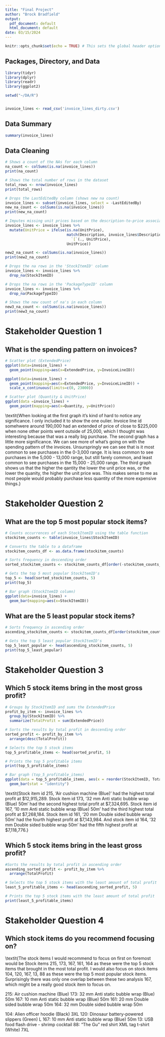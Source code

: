 ---
title: "Final Project"
author: "Brock Bradfield"
output:
  pdf_document: default
  html_document: default
date: 03/15/2024
---

```{r setup, echo=FALSE}
knitr::opts_chunk$set(echo = TRUE) # This sets the global header options for code chunks
```

## Packages, Directory, and Data

```{r include=TRUE, warning=FALSE, message=FALSE}
library(tidyr)
library(dplyr)
library(readr)
library(ggplot2)

setwd("~/DA/R")


invoice_lines <- read_csv('invoice_lines_dirty.csv')
```

## Data Summary

```{r}
summary(invoice_lines)
```

## Data Cleaning

```{r}
# Shows a count of the NAs for each column
na_count <- colSums(is.na(invoice_lines))
print(na_count)
```
```{r}
# Shows the total number of rows in the dataset
total_rows <- nrow(invoice_lines)
print(total_rows)

# Drops the LastEditedBy column (shows new na count)
invoice_lines <- subset(invoice_lines, select = -LastEditedBy)
new_na_count <- colSums(is.na(invoice_lines))
print(new_na_count)
```
```{r}
# Imputes missing unit prices based on the description-to-price associations
invoice_lines <- invoice_lines %>%
  mutate(UnitPrice = ifelse(is.na(UnitPrice), 
                            match(Description, invoice_lines$Description) %>%
                              `[`(., UnitPrice),
                            UnitPrice))

new2_na_count <- colSums(is.na(invoice_lines))
print(new2_na_count)

# Drops the na rows in the 'StockItemID' column
invoice_lines <- invoice_lines %>%
  drop_na(StockItemID)

# Drops the na rows in the 'PackageTypeID' column
invoice_lines <- invoice_lines %>%
  drop_na(PackageTypeID)

# Shows the new count of na's in each column 
new3_na_count <- colSums(is.na(invoice_lines))
print(new3_na_count)
```

# Stakeholder Question 1

## What is the spending pattern on invoices? 

```{r}
# Scatter plot (ExtendedPrice)
ggplot(data=invoice_lines) +
  geom_point(mapping=aes(x=ExtendedPrice, y=InvoiceLineID))
```
```{r}
ggplot(data=invoice_lines) +
  geom_point(mapping=aes(x=ExtendedPrice, y=InvoiceLineID)) +
  scale_x_continuous(limits=c(0, 23000))
```

```{r}
# Scatter plot (Quantity & UnitPrice)
ggplot(data =invoice_lines) +
  geom_point(mapping=aes(x=Quantity, y=UnitPrice))
```
\textit{When looking at the first graph it's kind of hard to notice any significance. I only included it to show the one oulier. Invoice line id somehwere around 190,000 had an extended of price of close to $225,000 when none other points went outside of 25,000, which I thought was interesting because that was a really big purchase. The second graph has a little more significance. We can see more of what's going on with the spending pattern of the invoices. Unsurspringly we can see that is it most common to see purchases in the 0-3,000 range. It is less common to see purchases in the 5,000 - 13,000 range, but still farely common, and least common to see purchases in the 15,000 - 25,000 range. The third graph shows us that the higher the qantity the lower the unit price was, or the lower the quanity, the higher the unit price was. This makes sense to me as most people would probably purchase less quantity of the more expensive things.}

# Stakeholder Question 2

## What are the top 5 most popular stock items?

```{r}
# Counts occurrences of each StockItemID using the table function
stockitem_counts <- table(invoice_lines$StockItemID)

# Converts the table to a dataframe
stockitem_counts_df <- as.data.frame(stockitem_counts)

# Sorts frequency in descending order
sorted_stockitem_counts <- stockitem_counts_df[order(-stockitem_counts_df$Freq), ]

# Gets the top 5 most popular StockItemID's 
top_5 <- head(sorted_stockitem_counts, 5)
print(top_5)
```
```{r}
# Bar graph (StockItemID column)
ggplot(data=invoice_lines) +
  geom_bar(mapping=aes(x=StockItemID))
```
\textit{Stock item id 104, 'Alien officer hoodie (Black) 3XL' were the most popular, purhcased a total of 1,123 times. Stock item id 120, 'Dinosaur battery-powered slippers (Green) L' were the second most popular, purchased a total of 1,123 times. Stock item id 167, '10 mm Anti static bubble wrap (Blue) 50m' were the third most popular, purchased a total of 1,119 times. Stock item id 13, 'USB food flash drive - shrimp cocktail' were the fourth most popular, purchased a total of 1,117 times. And stock item id 88, '"The Gu" red shirt XML tag t-shirt (White) 7XL' were the fifth most popular, purchased a total of 1,109 times. However when looking at the graph I think it's worth mentioning that although yes these are the top 5 most popular stock items, the vast majority of the stock items were sitting close to that range of total number of times purchased.}

## What are the 5 least popular stock items?

```{r}
# Sorts frequency in ascending order 
ascending_stockitem_counts <- stockitem_counts_df[order(stockitem_counts_df$Freq), ]

# Gets the top 5 least popular StockItemID's
top_5_least_popular <- head(ascending_stockitem_counts, 5)
print(top_5_least_popular)
```
\textit{According to the results of the code above, stock item id 223, 'Chocolate echidnas 250g' were the least popular, purchased a total of 115 times. Stock item id 227, 'White chocolate moon rocks 250g' were the second least popular, purchased a total of 116 times. Stock item id 224, 'Chocolate frogs 250g' were the third least popular, purchased a total of 117 times. Stock item id, 225, 'Chocolate sharks 250g' were the fourth least popular, purchased a total of 126 times. And stock item id 221, 'Novelty chilli chocolates 500g' were the fifth least popular, purchased a total of 130 times.}

# Stakeholder Question 3

## Which 5 stock items bring in the most gross profit?
```{r}
# Groups by StockItemID and sums the ExtendedPrice
profit_by_item <- invoice_lines %>%
  group_by(StockItemID) %>%
  summarize(TotalProfit = sum(ExtendedPrice))

# Sorts the results by total profit in descending order
sorted_profit <- profit_by_item %>%
  arrange(desc(TotalProfit))

# Selects the top 5 stock items
top_5_profitable_items <- head(sorted_profit, 5)

# Prints the top 5 profitable items
print(top_5_profitable_items)
```
```{r}
# Bar graph (top_5_profitable_items)
ggplot(data = top_5_profitable_items, aes(x = reorder(StockItemID, TotalProfit), y = TotalProfit)) +
  geom_bar(stat = "identity")
```
\textit{Stock item id 215, 'Air cushion machine (Blue)' had the highest total profit at $12,915,289. Stock item id 173, '32 mm Anti static bubble wrap (Blue) 50m' had the second highest total profit at $7,324,695. Stock item id 167, '10 mm Anti static bubble wrap (Blue) 50m' had the third highest total profit at $7,268,184. Stock item id 161, '20 mm Double sided bubble wrap 50m' had the fourth highest profit at $7,143,984. And stock item id 164, '32 mm Double sided bubble wrap 50m' had the fifth highest profit at $7,118,776.}

## Which 5 stock items bring in the least gross profit?

```{r}
#Sorts the results by total profit in ascending order
ascending_sorted_profit <- profit_by_item %>%
  arrange(TotalProfit)

# Selects the top 5 stock items with the least amount of total profit
least_5_profitable_items <- head(ascending_sorted_profit, 5)

# Prints the top 5 stock items with the least amount of total profit
print(least_5_profitable_items)

```
\textit{According to the code above we can see that stock item id 209, 'Packing knife with metal insert blade (Yellow) 9mm' had the least amount of total profit. Stock item id 210, 'Packing knife with metal insert blade (Yellow) 18mm' had the second least amount of total profit. Stock item id 17, 'DBA joke mug - mind if I join you? (Black)' had the third least amount of total profit. Stock item id 27, 'DBA joke mug - SELECT caffeine FROM mug (Black)' had the fourth least amount of total profit. And stock item id 43, 'Developer joke mug - understanding recursion requires understanding recursion (Black)' had the fifth least amount of total profit.}

# Stakeholder Question 4

## Which stock items do you recommend focusing on?

\textit{The stock items I would recommend to focus on first on foremost would be Stock items 215, 173, 167, 161, 164 as these were the top 5 stock items that brought in the most total profit. I would also focus on stock items 104, 120, 167, 13, 88 as these were the top 5 most popular stock items. Surprisingly there was only one overlap between these two analysis 167, which might be a really good stock item to focus on. 



215: Air cushion machine (Blue)
173: 32 mm Anti static bubble wrap (Blue) 50m
167: 10 mm Anti static bubble wrap (Blue) 50m
161: 20 mm Double sided bubble wrap 50m
164: 32 mm Double sided bubble wrap 50m

104: Alien officer hoodie (Black) 3XL
120: Dinosaur battery-powered slippers (Green) L
167: 10 mm Anti static bubble wrap (Blue) 50m
13: USB food flash drive - shrimp cocktail
88: "The Gu" red shirt XML tag t-shirt (White) 7XL